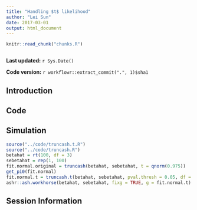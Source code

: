 ```yaml
---
title: "Handling $t$ likelihood"
author: "Lei Sun"
date: 2017-03-01
output: html_document
---
```


```r
knitr::read_chunk("chunks.R")
```

```r
```

**Last updated:** `r Sys.Date()`

**Code version:** `r workflowr::extract_commit(".", 1)$sha1`

## Introduction

## Code

## Simulation

```r
source("../code/truncash.t.R")
source("../code/truncash.R")
betahat = rt(100, df = 3)
sebetahat = rep(1, 100)
fit.normal.original = truncash(betahat, sebetahat, t = qnorm(0.975))
get_pi0(fit.normal)
fit.normal.t = truncash.t(betahat, sebetahat, pval.thresh = 0.05, df = rep(2, 100), method = "fdr", mixcompdist = "uniform")
ashr::ash.workhorse(betahat, sebetahat, fixg = TRUE, g = fit.normal.t)
```

## Session Information

```r
```
